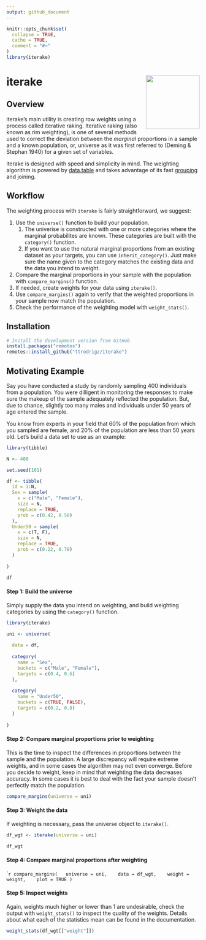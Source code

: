 ```yaml
---
output: github_document
---
```


```r
knitr::opts_chunk$set(
  collapse = TRUE,
  cache = TRUE,
  comment = "#>"
)
library(iterake)
```

# iterake <img src=logo/ITERAKE_LOGO_01.png width=140 height=140 align="right" />  

## Overview 

iterake's main utility is creating row weights using a process called iterative raking. Iterative raking (also known as rim weighting), is one of several methods used to correct the deviation between the *marginal* proportions in a sample and a known population, or, universe as it was first referred to (Deming & Stephan 1940) for a given set of variables.  

iterake is designed with speed and simplicity in mind. The weighting algorithm is powered by [data.table](https://github.com/Rdatatable/data.table/wiki) and takes advantage of its fast [grouping](https://github.com/Rdatatable/data.table/wiki/Benchmarks-:-Grouping) and joining.

## Workflow  

The weighting process with `iterake` is fairly straightforward, we suggest:  

1. Use the `universe()` function to build your population. 
    1. The univerise is constructed with one or more categories where the marginal probabilites are known. These categories are built with the `category()` function.
    2. If you want to use the natural marginal proportions from an existing dataset as your targets, you can use `inherit_category()`. Just make sure the name given to the category matches the existing data and the data you intend to weight.
2. Compare the marginal proportions in your sample with the population with `compare_margins()` function.  
3. If needed, create weights for your data using `iterake()`.  
4. Use `compare_margins()` again to verify that the weighted proportions in your sample now match the population.  
5. Check the performance of the weighting model with `weight_stats()`.  
  
## Installation
``` r
# Install the development version from GitHub
install.packages("remotes")
remotes::install_github("ttrodrigz/iterake")
```

## Motivating Example
Say you have conducted a study by randomly sampling 400 individuals from a population. You were dilligent in monitoring the responses to make sure the makeup of the sample adequately reflected the population. But, due to chance, slightly too many males and individuals under 50 years of age entered the sample.

You know from experts in your field that 60% of the population from which you sampled are female, and 20% of the population are less than 50 years old. Let's build a data set to use as an example:


```r
library(tibble)

N <- 400

set.seed(101)

df <- tibble(
  id = 1:N,
  Sex = sample(
    x = c("Male", "Female"),
    size = N,
    replace = TRUE,
    prob = c(0.42, 0.58)
  ),
  Under50 = sample(
    x = c(T, F),
    size = N,
    replace = TRUE,
    prob = c(0.22, 0.78)
  )
  
)

df

```

#### **Step 1:** Build the universe
Simply supply the data you intend on weighting, and build weighting categories by using the `category()` function.

```r
library(iterake)

uni <- universe(
  
  data = df,
  
  category(
    name = "Sex",
    buckets = c("Male", "Female"),
    targets = c(0.4, 0.6)
  ),
  
  category(
    name = "Under50",
    buckets = c(TRUE, FALSE),
    targets = c(0.2, 0.8)
  )
  
)

```

#### **Step 2:** Compare marginal proportions prior to weighting
This is the time to inspect the differences in proportions between the sample and the population. A large discrepancy will require extreme weights, and in some cases the algorithm may not even converge. Before you decide to weight, keep in mind that weighting the data decreases accuracy. In some cases it is best to deal with the fact your sample doesn't perfectly match the population.

```r
compare_margins(universe = uni)
```

#### **Step 3:** Weight the data
If weighting is necessary, pass the universe object to `iterake()`.

```r
df_wgt <- iterake(universe = uni)

df_wgt

```

#### **Step 4:** Compare marginal proportions after weighting 
````r
compare_margins(
  universe = uni, 
  data = df_wgt, 
  weight = weight, 
  plot = TRUE
)
```

#### **Step 5:** Inspect weights
Again, weights much higher or lower than 1 are undesirable, check the output with
`weight_stats()` to inspect the quality of the weights. Details about what each of the statistics mean can be found in the documentation.

```r
weight_stats(df_wgt[["weight"]])
```

